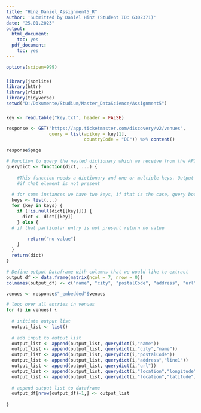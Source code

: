 ```yaml
---
title: "Hinz_Daniel_Assignment5_R"
author: 'Submitted by Daniel Hinz (Student ID: 6302371)'
date: "25.01.2023"
output:
  html_document:
    toc: yes
  pdf_document:
    toc: yes
---
```


```r
options(scipen=999)
```


### 



```r
library(jsonlite)
library(httr)
library(rlist)
library(tidyverse)
setwd("D:/Dokumente/Studium/Master_DataScience/Assignment5")


```


###




```r
key <- read.table("key.txt", header = FALSE)

response <- GET("https://app.ticketmaster.com/discovery/v2/venues",
                query = list(apikey = key[1],
                             countryCode = "DE")) %>% content()

response$page

```

```r
# Function to query the nested dictionary which we receive from the API
querydict <- function(dict, ...) {
    
    #This function needs a dictionary and one or multiple keys. Output is the element stored behind the key or no value
    #if that element is not present
      
  # for some instances we have two keys, if that is the case, query both an get the element
  keys <- list(...)
  for (key in keys) {
    if (!is.null(dict[[key]])) {
      dict <- dict[[key]]
    } else {
  # if that particular entry is not present return no value

        return("no value")
    }
  }
  return(dict)
}

```

```r
# Define output Dataframe with columns that we would like to extract
output_df <- data.frame(matrix(ncol = 7, nrow = 0))
colnames(output_df) <- c("name", "city", "postalCode", "address", "url", "longitude", "latitude")

venues <- response$"_embedded"$venues

# loop over all entries in venues
for (i in venues) {
  
  # initiate output list
  output_list <- list()
  
  # add input to output list
  output_list <- append(output_list, querydict(i,"name"))
  output_list <- append(output_list, querydict(i,"city","name"))
  output_list <- append(output_list, querydict(i,"postalCode"))
  output_list <- append(output_list, querydict(i,"address","line1"))
  output_list <- append(output_list, querydict(i,"url"))
  output_list <- append(output_list, querydict(i,"location","longitude"))
  output_list <- append(output_list, querydict(i,"location","latitude"))
  
  # append output list to dataframe
  output_df[nrow(output_df)+1,] <- output_list
  
}
```




